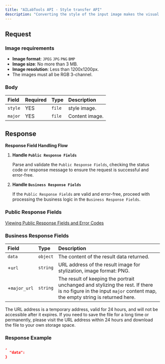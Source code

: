 ```yaml
---
title: "AILabTools API - Style transfer API"
description: "Converting the style of the input image makes the visual style of the image such as color and brushstroke transformed."
---
```


## Request

### Image requirements

- **Image format**: `JPEG` `JPG` `PNG` `BMP`
- **Image size**: No more than 3 MB.
- **Image resolution**: Less than 1200x1200px.
- The images must all be RGB 3-channel.

### Body

| Field   | Required | Type   | Description    |
|:--------|:---------|:-------|:---------------|
| `style` | YES      | `file` | style image.   |
| `major` | YES      | `file` | Content image. |

## Response

**Response Field Handling Flow**

1. **Handle `Public Response Fields`**

   Parse and validate the `Public Response Fields`, checking the status code or response message to ensure the request is successful and error-free.

2. **Handle `Business Response Fields`**

   If the `Public Response Fields` are valid and error-free, proceed with processing the business logic in the `Business Response Fields`.

### Public Response Fields

<a href="/doc/response-description" target="_blank">Viewing Public Response Fields and Error Codes</a>

### Business Response Fields

| Field        | Type     | Description                                                                                                                                                     |
|:-------------|:---------|:----------------------------------------------------------------------------------------------------------------------------------------------------------------|
| `data`       | `object` | The content of the result data returned.                                                                                                                        |
| +`url`       | `string` | URL address of the result image for stylization, image format: PNG.                                                                                             |
| +`major_url` | `string` | The result of keeping the portrait unchanged and stylizing the rest. If there is no figure in the input `major` content map, the empty string is returned here. |

The URL address is a temporary address, valid for 24 hours, and will not be accessible after it expires. If you need to save the file for a long time or permanently, please visit the URL address within 24 hours and download the file to your own storage space.

### Response Example

```json
,
  "data":           
}
```